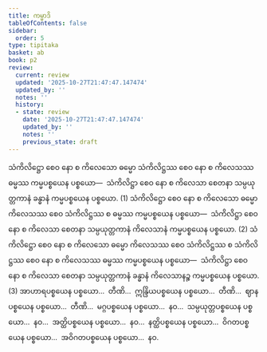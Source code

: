 ```yaml
---
title: ကမ္မာဒိ
tableOfContents: false
sidebar:
  order: 5
type: tipitaka
basket: ab
book: p2
review:
  current: review
  updated: '2025-10-27T21:47:47.147474'
  updated_by: ''
  notes: ''
  history:
  - state: review
    date: '2025-10-27T21:47:47.147474'
    updated_by: ''
    notes: ''
    previous_state: draft
---
```



<ReviewStatus review={frontmatter.review} showDetails={true} />

<HypothesisAnnotation frontmatter={frontmatter} />

<DynamicBreadcrumb />

<Division number="91" book="p2" e="ch" v="38" p="403">

<Paragraph number="4041" book="p2">
သံကိလိဋ္ဌော စေဝ နော စ ကိလေသော ဓမ္မော သံကိလိဋ္ဌဿ စေဝ နော စ ကိလေသဿ ဓမ္မဿ ကမ္မပစ္စယေန ပစ္စယော—  သံကိလိဋ္ဌာ စေဝ နော စ ကိလေသာ စေတနာ သမ္ပယုတ္တကာနံ ခန္ဓာနံ ကမ္မပစ္စယေန ပစ္စယော. (1)
</Paragraph>

<Paragraph number="4042" book="p2">
သံကိလိဋ္ဌော စေဝ နော စ ကိလေသော ဓမ္မော ကိလေသဿ စေဝ သံကိလိဋ္ဌဿ စ ဓမ္မဿ ကမ္မပစ္စယေန ပစ္စယော—  သံကိလိဋ္ဌာ စေဝ နော စ ကိလေသာ စေတနာ သမ္ပယုတ္တကာနံ ကိလေသာနံ ကမ္မပစ္စယေန ပစ္စယော. (2)
</Paragraph>

<Paragraph number="4043" book="p2">
သံကိလိဋ္ဌော စေဝ နော စ ကိလေသော ဓမ္မော ကိလေသဿ စေဝ သံကိလိဋ္ဌဿ စ သံကိလိဋ္ဌဿ စေဝ နော စ ကိလေသဿ ဓမ္မဿ ကမ္မပစ္စယေန ပစ္စယော—  သံကိလိဋ္ဌာ စေဝ နော စ ကိလေသာ စေတနာ သမ္ပယုတ္တကာနံ ခန္ဓာနံ ကိလေသာနဉ္စ ကမ္မပစ္စယေန ပစ္စယော. (3)
</Paragraph>

<Paragraph number="4044" book="p2">
အာဟာရပစ္စယေန ပစ္စယော…  တီဏိ…  ဣန္ဒြိယပစ္စယေန ပစ္စယော…  တီဏိ…  ဈာနပစ္စယေန ပစ္စယော…  တီဏိ…  မဂ္ဂပစ္စယေန ပစ္စယော…  နဝ…  သမ္ပယုတ္တပစ္စယေန ပစ္စယော…  နဝ…  အတ္ထိပစ္စယေန ပစ္စယော…  နဝ…  နတ္ထိပစ္စယေန ပစ္စယော…  ဝိဂတပစ္စယေန ပစ္စယော…  အဝိဂတပစ္စယေန ပစ္စယော…  နဝ.
</Paragraph>
</Division>